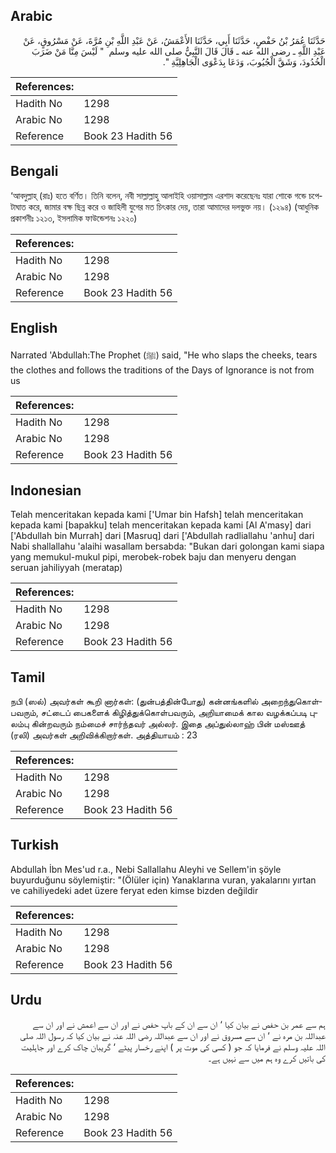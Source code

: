 ## Arabic


<div dir="rtl" lang="ar" style={{fontSize:'larger',backgroundColor:'#f8f9fa',padding:20}}>
حَدَّثَنَا عُمَرُ بْنُ حَفْصٍ، حَدَّثَنَا أَبِي، حَدَّثَنَا الأَعْمَشُ، عَنْ عَبْدِ اللَّهِ بْنِ مُرَّةَ، عَنْ مَسْرُوقٍ، عَنْ عَبْدِ اللَّهِ ـ رضى الله عنه ـ قَالَ قَالَ النَّبِيُّ صلى الله عليه وسلم ‏ "‏ لَيْسَ مِنَّا مَنْ ضَرَبَ الْخُدُودَ، وَشَقَّ الْجُيُوبَ، وَدَعَا بِدَعْوَى الْجَاهِلِيَّةِ ‏"‏‏.‏
</div>
<div style={{backgroundColor:'#f8f9fa',padding:20, marginBottom: 10}}><table> <thead> <tr> <th>References:</th> <th></th> </tr> </thead> <tbody><tr><td>Hadith No</td><td>1298</td></tr><tr><td>Arabic No</td><td>1298</td></tr><tr><td>Reference</td><td>Book 23 Hadith 56</td></tr></tbody></table></div>

## Bengali


<div dir="ltr" lang="bn" style={{fontSize:'larger',backgroundColor:'#f8f9fa',padding:20}}>
‘আবদুল্লাহ্ (রাঃ) হতে বর্ণিত। তিনি বলেন, নবী সাল্লাল্লাহু আলাইহি ওয়াসাল্লাম এরশাদ করেছেনঃ যারা শোকে গন্ডে চপেটাঘাত করে, জামার বক্ষ ছিন্ন করে ও জাহিলী যুগের মত চিৎকার দেয়, তারা আমাদের দলভুক্ত নয়। (১২৯৪) (আধুনিক প্রকাশনীঃ ১২১৩, ইসলামিক ফাউন্ডেশনঃ ১২২০)
</div>
<div style={{backgroundColor:'#f8f9fa',padding:20, marginBottom: 10}}><table> <thead> <tr> <th>References:</th> <th></th> </tr> </thead> <tbody><tr><td>Hadith No</td><td>1298</td></tr><tr><td>Arabic No</td><td>1298</td></tr><tr><td>Reference</td><td>Book 23 Hadith 56</td></tr></tbody></table></div>

## English


<div dir="ltr" lang="en" style={{fontSize:'larger',backgroundColor:'#f8f9fa',padding:20}}>
Narrated 'Abdullah:The Prophet (ﷺ) said, "He who slaps the cheeks, tears the clothes and follows the traditions of the Days of Ignorance is not from us
</div>
<div style={{backgroundColor:'#f8f9fa',padding:20, marginBottom: 10}}><table> <thead> <tr> <th>References:</th> <th></th> </tr> </thead> <tbody><tr><td>Hadith No</td><td>1298</td></tr><tr><td>Arabic No</td><td>1298</td></tr><tr><td>Reference</td><td>Book 23 Hadith 56</td></tr></tbody></table></div>

## Indonesian


<div dir="ltr" lang="id" style={{fontSize:'larger',backgroundColor:'#f8f9fa',padding:20}}>
Telah menceritakan kepada kami ['Umar bin Hafsh] telah menceritakan kepada kami [bapakku] telah menceritakan kepada kami [Al A'masy] dari ['Abdullah bin Murrah] dari [Masruq] dari ['Abdullah radliallahu 'anhu] dari Nabi shallallahu 'alaihi wasallam bersabda: "Bukan dari golongan kami siapa yang memukul-mukul pipi, merobek-robek baju dan menyeru dengan seruan jahiliyyah (meratap)
</div>
<div style={{backgroundColor:'#f8f9fa',padding:20, marginBottom: 10}}><table> <thead> <tr> <th>References:</th> <th></th> </tr> </thead> <tbody><tr><td>Hadith No</td><td>1298</td></tr><tr><td>Arabic No</td><td>1298</td></tr><tr><td>Reference</td><td>Book 23 Hadith 56</td></tr></tbody></table></div>

## Tamil


<div dir="ltr" lang="ta" style={{fontSize:'larger',backgroundColor:'#f8f9fa',padding:20}}>
நபி (ஸல்) அவர்கள் கூறி னார்கள்: (துன்பத்தின்போது) கன்னங்களில் அறைந்துகொள்பவரும், சட்டைப் பைகளைக் கிழித்துக்கொள்பவரும், அறியாமைக் கால வழக்கப்படி புலம்பு கின்றவரும் நம்மைச் சார்ந்தவர் அல்லர். இதை அப்துல்லாஹ் பின் மஸ்ஊத் (ரலி) அவர்கள் அறிவிக்கிறார்கள். அத்தியாயம் : 23
</div>
<div style={{backgroundColor:'#f8f9fa',padding:20, marginBottom: 10}}><table> <thead> <tr> <th>References:</th> <th></th> </tr> </thead> <tbody><tr><td>Hadith No</td><td>1298</td></tr><tr><td>Arabic No</td><td>1298</td></tr><tr><td>Reference</td><td>Book 23 Hadith 56</td></tr></tbody></table></div>

## Turkish


<div dir="ltr" lang="tr" style={{fontSize:'larger',backgroundColor:'#f8f9fa',padding:20}}>
Abdullah İbn Mes'ud r.a., Nebi Sallallahu Aleyhi ve Sellem'in şöyle buyurduğunu söylemiştir: "(Ölüler için) Yanaklarına vuran, yakalarını yırtan ve cahiliyedeki adet üzere feryat eden kimse bizden değildir
</div>
<div style={{backgroundColor:'#f8f9fa',padding:20, marginBottom: 10}}><table> <thead> <tr> <th>References:</th> <th></th> </tr> </thead> <tbody><tr><td>Hadith No</td><td>1298</td></tr><tr><td>Arabic No</td><td>1298</td></tr><tr><td>Reference</td><td>Book 23 Hadith 56</td></tr></tbody></table></div>

## Urdu


<div dir="rtl" lang="ur" style={{fontSize:'larger',backgroundColor:'#f8f9fa',padding:20}}>
ہم سے عمر بن حفص نے بیان کیا ‘ ان سے ان کے باپ حفص نے اور ان سے اعمش نے اور ان سے عبداللہ بن مرہ نے ‘ ان سے مسروق نے اور ان سے عبداللہ رضی اللہ عنہ نے بیان کیا کہ رسول اللہ صلی اللہ علیہ وسلم نے فرمایا کہ جو ( کسی کی موت پر ) اپنے رخسار پیٹے ‘ گریبان چاک کرے اور جاہلیت کی باتیں کرے وہ ہم میں سے نہیں ہے۔
</div>
<div style={{backgroundColor:'#f8f9fa',padding:20, marginBottom: 10}}><table> <thead> <tr> <th>References:</th> <th></th> </tr> </thead> <tbody><tr><td>Hadith No</td><td>1298</td></tr><tr><td>Arabic No</td><td>1298</td></tr><tr><td>Reference</td><td>Book 23 Hadith 56</td></tr></tbody></table></div>